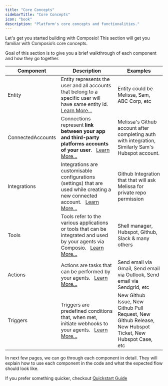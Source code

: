 ```yaml
---
title: "Core Concepts"
sidebarTitle: "Core Concepts"
icon: "book"
description: "Platform's core concepts and functionalities."
---
```


Let's get you started building with Composio! This section will get you familiar with Composio’s core concepts.

Goal of this section is to give you a brief walkthrough of each component and how they go together.

<CardGroup cols={3}>
<Card color="#7bee0c" title="Integrations" icon="plug" href="./components/integrations/integration-guide">
</Card>

<Card color="#7bee0c" title="Entity" icon="users" href="./components/entity/entity-guide">
</Card>

<Card color="#7bee0c" title="Actions" icon="wand-magic-sparkles" href="./components/actions/action-guide">
</Card>

<Card color="#7bee0c" title="Triggers" icon="webhook" href="./components/triggers/trigger-guide">
</Card>

<Card color="#7bee0c" title="Custom Actions" icon="code" href="./components/actions/local-code">
</Card>

<Card color="#7bee0c" title="Custom Tools" icon="puzzle-piece" href="./components/integrations/custom-integration">
</Card>
</CardGroup>

| Component         | Description                                                                                                                                                                                                                                                                | Examples                                                                                                                                           |
| ----------------- | -------------------------------------------------------------------------------------------------------------------------------------------------------------------------------------------------------------------------------------------------------------------------- | -------------------------------------------------------------------------------------------------------------------------------------------------- |
| Entity            | Entity represents the user and all accounts that belong to a specific user will have same entity id. &nbsp; [Learn More...](./components/entity/entity-guide) | Entity could be Melissa, Sam, ABC Corp, etc                                                                                                                        |
| ConnectedAccounts | Connections represent **link between your app and third-party platforms accounts of your user**. &nbsp; [Learn More...](./components/entity/entity-guide)                                                                             | Melissa's Github account after completing auth with integration, Similarly Sam's Hubspot account.                                                  |
| Integrations      | Integrations are customisable configurations (settings) that are used while creating a new connected account. &nbsp; [Learn More...](./components/integrations/integration-guide) | Github Integration that that will ask Melissa for private repo permission|
| Tools             | Tools refer to the various applications or tools that can be integrated and used by your agents via Composio. &nbsp; [Learn More...](./components/tools/tool-guide)                                                                                                                                                              | Shell manager, Hubspot, Github, Slack & many others                                                                                                |
| Actions           | Actions are tasks that can be performed by your agents. &nbsp; [Learn More...](./components/actions/action-guide)      | Send email via Gmail, Send email via Outlook, Send email via Sendgrid, etc                                                                   |
| Triggers          | Triggers are predefined conditions that, when met, initiate webhooks to your agents. &nbsp; [Learn More...](./components/triggers/trigger-guide)                                                                                                                                                                                       | New Github Issue, New Github Pull Request, New Github Release, New Hubspot Ticket, New Hubspot Case, etc                                           |


In next few pages, we can go through each component in detail. They will explain how to use each component in the code and what the expected flow should look like.

If you prefer something quicker, checkout [Quickstart Guide](../intro/quickstart)
